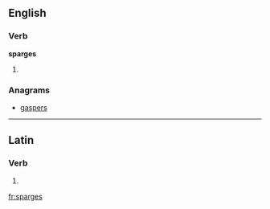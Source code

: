 ==English==

===Verb===
'''sparges'''

# {{third-person singular of|sparge}}

===Anagrams===
* [[gaspers#English|gaspers]]

----

==Latin==

===Verb===
{{la-verb-form|spargēs}}

# {{conjugation of|spargo|spargō|2|s|fut|act|ind|lang=la}}
{{count page|[[Wiktionary:Page count]]}}

[[fr:sparges]]